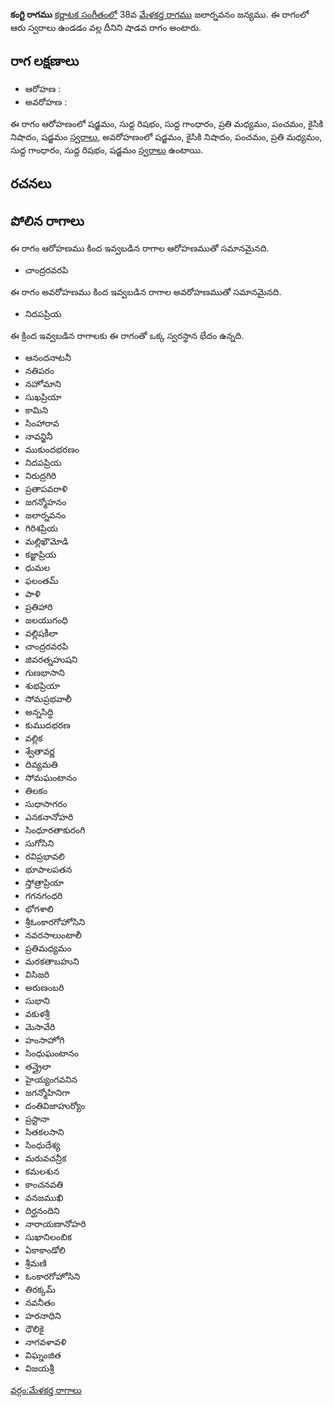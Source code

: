 {{Infobox ragam
	| name          	= కంగ్టి
	| synonym	    	= 
	| mela          	= 
	| chakra        	= 
	| janaka        	= 
	| type          	= శాడవ
	| arohanam      	= {{svaraC|S|R1|G1|M2|P|N2|S'}} 
	| avarohanam    	= {{svaraC|S'|N2|P|M2|G1|R1|S}}
	| jeeva         	=
	| chhaya        	=
	| nyasa         	=
	| vishesha      	= 
	| equivalent  		= 
}}
{{కర్ణాటక సంగీత రాగాలు}}
'''కంగ్టి రాగము''' [[కర్ణాటక సంగీతం]]లో 38వ [[మేళకర్త రాగము]] జలార్నవనం జన్యము.  ఈ రాగంలో ఆరు స్వరాలు ఉండడం వల్ల దీనిని షాడవ రాగం అంటారు.


==రాగ లక్షణాలు==


* ఆరోహణ : {{svaraC|S|R1|G1|M2|P|N2|S'}} 
* అవరోహణ : {{svaraC|S'|N2|P|M2|G1|R1|S}}

ఈ రాగం ఆరోహణంలో షడ్జమం, సుద్ద రిషభం, సుద్ద గాంధారం, ప్రతి మధ్యమం, పంచమం, కైసికి నిషాదం, షడ్జమం [[స్వరాలు]], అవరోహణంలో షడ్జమం, కైసికి నిషాదం, పంచమం, ప్రతి మధ్యమం, సుద్ద గాంధారం, సుద్ద రిషభం, షడ్జమం [[స్వరాలు]] ఉంటాయి.

==రచనలు==



==పోలిన రాగాలు==
ఈ రాగం ఆరోహణము కింద ఇవ్వబడిన రాగాల ఆరోహణముతో సమానమైనది.
* చాంద్రరవరపి

ఈ రాగం అవరోహణము కింద ఇవ్వబడిన రాగాల అవరోహణముతో సమానమైనది.
* నిదపప్రియ

ఈ క్రింద ఇవ్వబడిన రాగాలకు ఈ రాగంతో ఒక్క స్వరస్థాన భేదం ఉన్నది.
* ఆనందనాటనీ
* నతిపరం
* నహోమాని
* సుఖప్రియా
* కామిని
* సింహారావ
* నావన్జినీ
* ముకుందభరణం
* నిదపప్రియ
* నిరుద్రగిరి
* ప్రతాపవరాళి
* జగన్మోహనం
* జలార్నవనం
* గిరిశప్రియ
* మల్లిఖౌమోడి
* కజ్జాప్రియ
* ధుమల
* ఫలంతమ్
* పాళి
* ప్రతిహారి
* జలయుగంధి
* వల్లిషకీలా
* చాంద్రరవరపి
* జివరత్నహుషని
* గుణభాసాని
* శుభప్రియా
* సోమప్రభవాలీ
* అన్నసిద్ధి
* కుముదభరణ
* వల్లిక
* శ్వేతావర్ణ
* దివ్యమతి
* సోమఘంటానం
* తిలకం
* సుధాసాగరం
* ఎనకనానోహరి
* సింధూరతాకురంగి
* సుగోసిని
* రవిప్రభావలి
* భూపాలపతన
* స్తోత్రాప్రియా
* గగనగంధరి
* భోగశాలి
* శ్రీఓంకారగోహోసిని
* నవరసాలుంటాలీ
* ప్రతిమధ్యమం
* మరకతాబహుని
* విసిజరి
* అరుణంబరి
* సుభాని
* వకుళశ్రీ
* మెసావేరి
* హంసాహోగి
* సింధుఘంటానం
* తన్త్రైలా
* హైయ్యంగవనిన
* జగన్మోహినిగా
* దంతివిజాహుర్యోం
* ప్రస్టానా
* సితకలసాని
* సింధుదేశ్య
* మరువచన్రీక
* కమలశున
* కాంచనవతి
* వనజముఖి
* దిర్ఘనందిని
* నారాయణానోహరి
* సుఖానిలంబిక
* ఏకాకాండోలి
* శ్రీమణి
* ఓంకారగోహోసిని
* తిరక్కమ్
* నవనీతం
* హరనాధిని
* ధౌలికై
* నాగవళావళి
* విఘ్నంజిత
* విజయశ్రీ



[[వర్గం:మేళకర్త రాగాలు]]